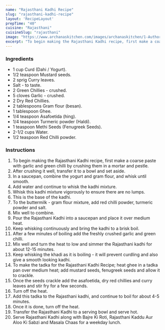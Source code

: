 ---
name: "Rajasthani Kadhi Recipe"
slug: "rajasthani-kadhi-recipe"
layout: 'RecipeLayout'
prepTime: "40"
cuisine: "Rajasthani"
cuisineSlug: "rajasthani"
image: "https://www.archanaskitchen.com/images/archanaskitchen/1-Author/Pooja_Thakur/Rajasthani_Kadhi_Recipe_4_1600.jpg"
excerpt: "To begin making the Rajasthani Kadhi recipe, first make a coarse paste with garlic and green chilli by crushing them in a mortar and pestle"
---

### Ingredients

- 1 cup Curd (Dahi / Yogurt).
- 1/2 teaspoon Mustard seeds.
- 2 sprig Curry leaves.
- Salt - to taste.
- 2 Green Chillies - crushed.
- 5 cloves Garlic - crushed.
- 2 Dry Red Chillies.
- 2 tablespoons Gram flour (besan).
- 1 tablespoon Ghee.
- 1/4 teaspoon Asafoetida (hing).
- 1/4 teaspoon Turmeric powder (Haldi).
- 1 teaspoon Methi Seeds (Fenugreek Seeds).
- 2-1/2 cups Water.
- 1/2 teaspoon Red Chilli powder.

### Instructions

1. To begin making the Rajasthani Kadhi recipe, first make a coarse paste with garlic and green chilli by crushing them in a mortar and pestle.
1. After crushing it well, transfer it to a bowl and set aside.
1.  In a saucepan, combine the yogurt and gram flour, and whisk until smooth.
1. Add water and continue to whisk the kadhi mixture.
1. Whisk this kadhi mixture vigorously to ensure there are no lumps.
1. This is the base of the kadhi.
1. To the buttermilk - gram flour mixture, add red chilli powder, turmeric powder and salt.
1. Mix well to combine.
1. Pour the Rajasthani Kadhi into a saucepan and place it over medium heat.
1. Keep whisking continuously and bring the kadhi to a brisk boil.
1. After a few minutes of boiling add the freshly crushed garlic and green chilli.
1. Mix well and turn the heat to low and simmer the Rajasthani kadhi for about 12-15 minutes.
1. Keep whisking the khadi as it is boiling - it will prevent curdling and also give a smooth looking kadhi.
1. To make the tadka for the Rajasthani Kadhi Recipe; heat ghee in a tadka pan over medium heat; add mustard seeds, fenugreek seeds and allow it to crackle.
1. Once the seeds crackle add the asafoetida, dry red chillies and curry leaves and stir fry for a few seconds.
1. Turn off the heat.
1. Add this tadka to the Rajasthani kadhi, and continue to boil for about 4-5 minutes.
1. Once it is done, turn off the heat.
1. Transfer the Rajasthani Kadhi to a serving bowl and serve hot.
1. Serve Rajasthani Kadhi along with Bajre Ki Roti, Rajasthani Kaddu Aur Aloo Ki Sabzi and Masala Chaas for a weekday lunch.
